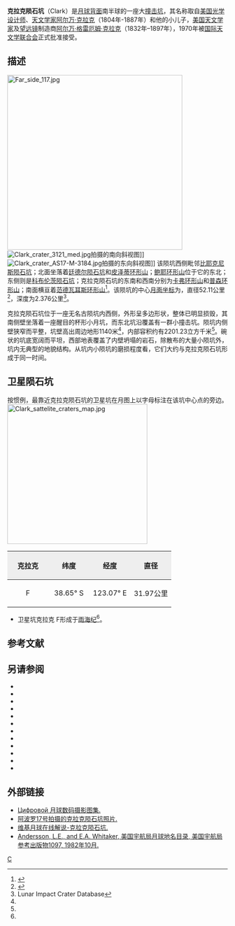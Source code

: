 {{lunar crater data|
 image=Normal clark-large.jpg|
 caption=[[克莱门汀号|克莱门汀号]]拍摄的图像|
 latitude=38.67|
 N_or_S=S|
 longitude=119.35|
 E_or_W=E|
 diameter=52.11公里|
 depth=2.376公里|
 colong=242|
 eponym=[[阿尔万·克拉克|阿尔万·克拉克]]<br />[[阿尔万·格雷厄姆·克拉克|阿尔万·格雷厄姆·克拉克]]}}

'''克拉克陨石坑'''（Clark）是[[月球背面|月球背面]]南半球的一座大[[撞击坑|撞击坑]]，其名称取自[[美国|美国]][[光学|光学]][[设计师|设计师]]、[[天文学家|天文学家]][[阿尔万·克拉克|阿尔万·克拉克]]（1804年-1887年）和他的小儿子，[[美国|美国]][[天文学家|天文学家]]及[[望远镜|望远镜]]制造商[[阿尔万·格雷厄姆·克拉克|阿尔万·格雷厄姆·克拉克]]（1832年–1897年），1970年被[[国际天文学联合会|国际天文学联合会]]正式批准接受。

==描述==
[[File:Far_side_117.jpg|400px]]
[[File:Clark_crater_3121_med.jpg|thumb]]拍摄的南向斜视图]]
[[File:Clark_crater_AS17-M-3184.jpg|thumb]]拍摄的东向斜视图]]
该陨坑西侧毗邻[[比耶克尼斯陨石坑|比耶克尼斯陨石坑]]；北面坐落着[[廷德尔陨石坑|廷德尔陨石坑]]和[[皮泽蒂环形山|皮泽蒂环形山]]；[[鲍耶环形山|鲍耶环形山]]位于它的东北；东侧则是[[科布伦茨陨石坑|科布伦茨陨石坑]]；克拉克陨石坑的东南和西南分别为[[卡弗环形山|卡弗环形山]]和[[普森环形山|普森环形山]]；南面横亘着[[范德瓦耳斯环形山|范德瓦耳斯环形山]]<ref>{{Cite web |url=http://planetarynames.wr.usgs.gov/images/Lunar/lac_117_lo.pdf |title=Crater Bjerknes on LAC-117 map |accessdate=2016-07-26 |archive-date=2013-02-20 |archive-url=https://web.archive.org/web/20130220212341/http://planetarynames.wr.usgs.gov/images/Lunar/lac_117_lo.pdf |dead-url=no }}</ref>。该陨坑的中心[[月面坐标|月面坐标]]为{{Coord|38.67|S|113.35|E|globe:Moon|nogoogle=1|noosm=1}}，直径52.11公里<ref name="IAU">{{Cite web |url=http://planetarynames.wr.usgs.gov/Feature/759 |title=Directory of the International Astronomical Union |accessdate=2016-07-26 |archive-date=2017-09-29 |archive-url=https://web.archive.org/web/20170929044659/https://planetarynames.wr.usgs.gov/Feature/759 |dead-url=no }}</ref>，深度为2.376公里<ref name=LICD>Lunar Impact Crater Database</ref>。

克拉克陨石坑位于一座无名古陨坑内西侧，外形呈多边形状，整体已明显损毁，其南侧壁坐落着一座醒目的杯形小月坑，而东北坑沿覆盖有一群小撞击坑。陨坑内侧壁狭窄而平整，坑壁高出周边地形1140米<ref name="LICD"/>，内部容积约有2201.23立方千米<ref name="LICD"/>。碗状的坑底宽阔而平坦，西部地表覆盖了内壁坍塌的岩石，除散布的大量小陨坑外，坑内无典型的地貌结构。从坑内小陨坑的磨损程度看，它们大约与克拉克陨石坑形成于同一时间。

==卫星陨石坑==
按惯例，最靠近克拉克陨石坑的卫星坑在月图上以字母标注在该坑中心点的旁边。
[[Image:Clark_sattelite_craters_map.jpg|320px]]

{| class="wikitable"
!width="25%" style="background:#eeeeee;" |克拉克 
!width="25%" style="background:#eeeeee;" |纬度
!width="25%" style="background:#eeeeee;" |经度
!width="25%" style="background:#eeeeee;" |直径
|-
|align="center"|F
|align="center"|38.65° S
|align="center"|123.07° E
|align="center"|31.97公里
|}{{clear}}
* 卫星坑克拉克 F形成于[[雨海纪|雨海纪]]<ref name="LICD"/>。
== 参考文献 ==
{{Reflist}}
==另请参阅==
{{refbegin}}
* {{cite book
  | last1 = Andersson
  | first1 = L. E.
  | last2 = Whitaker
  | first2 = E. A.
  | authorlink2 = Ewen Whitaker
  | date = 1982
  | title = [[NASA|NASA]] Catalogue of Lunar Nomenclature
  | publisher = NASA RP-1097
  | ref = harv
  }}
* {{cite web
  | last = Blue
  | first = Jennifer
  | date = July 25, 2007
  | title = Gazetteer of Planetary Nomenclature
  | publisher = [[United_States_Geological_Survey|USGS]]
  | url = http://planetarynames.wr.usgs.gov/
  | accessdate = 2007-08-05
  | ref = harv
  | archive-date = 2018-12-25
  | archive-url = https://web.archive.org/web/20181225170157/https://planetarynames.wr.usgs.gov/
  | dead-url = no
  }}
* {{cite book
  | last1 = Bussey
  | first1 = B.
  | authorlink1 = Ben Bussey
  | last2 = Spudis
  | first2 = P.
  | authorlink2 = Paul Spudis
  | date = 2004
  | title = The Clementine Atlas of the Moon
  | publisher = Cambridge University Press
  | location = New York
  | isbn = 978-0-521-81528-4
  | ref = harv
  }}
* {{cite book
  | last1 = Cocks
  | first1 = Elijah E.
  | last2 = Cocks
  | first2 = Josiah C.
  | date = 1995
  | title = Who's Who on the Moon: A Biographical Dictionary of Lunar Nomenclature
  | url = https://archive.org/details/isbn_9780936389271
  | publisher = Tudor Publishers
  | isbn = 978-0-936389-27-1
  | ref = harv
  }}
* {{cite web
  | last = McDowell
  | first = Jonathan
  | date = July 15, 2007
  | url = http://host.planet4589.org/astro/lunar/
  | title = Lunar Nomenclature
  | publisher = Jonathan's Space Report
  | accessdate = 2007-10-24
  | ref = harv
  | archive-date = 2018-12-25
  | archive-url = https://web.archive.org/web/20181225170156/http://host.planet4589.org/astro/lunar/
  | dead-url = no
  }}
* {{cite journal| last1 = Menzel| first1 = D. H.| last2 = Minnaert| first2 = M.| last3 = Levin| first3 = B.| last4 = Dollfus| first4 = A.| last5 = Bell| first5 = B.| title = Report on Lunar Nomenclature by the Working Group of Commission 17 of the IAU| doi = 10.1007/BF00171763| journal = Space Science Reviews| volume = 12| issue = 2| pages = 136–186| year = 1971| pmid = | pmc =| bibcode = 1971SSRv...12..136M| ref = harv}}
* {{cite book
  | first = Patrick
  | last = Moore
  | authorlink = Patrick Moore
  | date = 2001
  | title = On the Moon
  | url = https://archive.org/details/patrickmooreonmo00patr
  | publisher = Sterling Publishing Co
  | isbn = 978-0-304-35469-6
  | ref = harv
  }}
* {{cite book
  | first = Fred W.
  | last = Price
  | date = 1988
  | title = The Moon Observer's Handbook
  | publisher = Cambridge University Press
  | isbn = 978-0-521-33500-3
  | ref = harv
  }}
* {{cite book
  | last = Rükl
  | first = Antonín
  | authorlink = Antonín Rükl
  | date = 1990
  | title = Atlas of the Moon
  | publisher = Kalmbach Books
  | isbn = 978-0-913135-17-4
  | ref = harv
  }}
* {{cite book
  | last = Webb
  | first = Rev. T. W.
  | authorlink = Thomas William Webb
  | date = 1962
  | title = Celestial Objects for Common Telescopes
  | url = https://archive.org/details/celestialobjects00webb
  | edition = 6th revised
  | publisher = Dover
  | isbn = 978-0-486-20917-3
  | ref = harv
  }}
* {{cite book
  | first = Ewen A.
  | last = Whitaker
  | authorlink = Ewen Whitaker
  | date = 1999
  | title = Mapping and Naming the Moon
  | publisher = Cambridge University Press
  | isbn = 978-0-521-62248-6
  | ref = harv
  }}
* {{cite book
  | first = Peter T.
  | last = Wlasuk
  | date = 2000
  | title = Observing the Moon
  | publisher = Springer
  | isbn = 978-1-85233-193-1
  | ref = harv
 }}
{{refend}}

==外部链接==
*[http://www.lpi.usra.edu/resources/lunar_orbiter/bin/srch_nam.shtml?Clark%7C0 Цифровой 月球数码摄影图集.] {{Wayback|url=http://www.lpi.usra.edu/resources/lunar_orbiter/bin/srch_nam.shtml?Clark%7C0 |date=20201127013025 }}
*[http://www.lpi.usra.edu/resources/apollo/search/feature/?feature=Clark 阿波罗17号拍摄的克拉克陨石坑照片.] {{Wayback|url=http://www.lpi.usra.edu/resources/apollo/search/feature/?feature=Clark |date=20201127013332 }}
*[http://the-moon.wikispaces.com/Clark 维基月球在线解说-克拉克陨石坑.] {{Wayback|url=http://the-moon.wikispaces.com/Clark |date=20180530152911 }}
*[http://planet4589.org/astro/lunar/RP-1097.pdf Andersson, L.E., and E.A. Whitaker, 美国宇航局月球地名目录, 美国宇航局参考出版物1097, 1982年10月.]{{Wayback|url=http://planet4589.org/astro/lunar/RP-1097.pdf |date=20141006125838 }}

[[Category:月球环形山|C]]
{{月球環形山 (C-F)}}